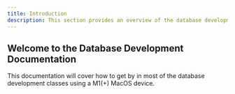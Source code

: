 ```yaml
---
title: Introduction
description: This section provides an overview of the database development documentation.
---
```

## Welcome to the Database Development Documentation

This documentation will cover how to get by in most of the database development classes using a M1(+) MacOS device.

